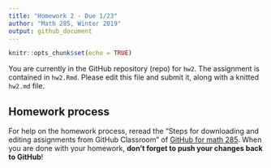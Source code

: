 ```yaml
---
title: "Homework 2 - Due 1/23"
author: "Math 285, Winter 2019"
output: github_document
---
```


```r
knitr::opts_chunk$set(echo = TRUE)
```

You are currently in the GitHub repository (repo) for `hw2`. The assignment is contained in `hw2.Rmd`. Please edit this file and submit it, along with a knitted `hw2.md` file.


## Homework process

For help on the homework process, reread the "Steps for downloading and editing assignments from GitHub Classroom" of [GitHub for math 285](https://github.com/intro-data-science-w2019/class_materials/blob/master/resources/github-for-students.md). When you are done with your homework, **don't forget to push your changes back to GitHub**!